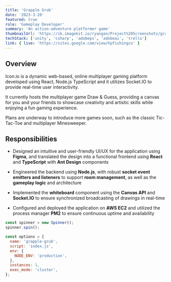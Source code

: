 ```yaml
---
title: 'Grapple Grub'
date: '2023-3-20'
featured: true
role: 'Gameplay Developer'
summary: 'An action-adventure platformer game'
thumbnailUrl: 'https://ik.imagekit.io/ryangan/Project%20Screenshots/grapple-grub/grapplegrub-thumbnail.png?updatedAt=1723239351853'
techStack: ['unity', 'csharp', 'adobeps', 'adobeai', 'trello']
link: { live: 'https://sites.google.com/view/hpfishingco' }
---
```


## Overview

Icon.io is a dynamic web-based, online multiplayer gaming platform developed using React, Node.js TypeScript and it utilizes Socket.IO to provide real-time user interactivity.

It currently hosts the multiplayer game Draw & Guess, providing a canvas for you and your friends to showcase creativity and artistic skills while enjoying a fun gaming experience.

Plans are underway to introduce more games soon, such as the classic Tic-Tac-Toe and multiplayer Minesweeper.

## Responsibilities

- Designed an intuitive and user-friendly UI/UX for the application using **Figma**, and translated the design into a functional frontend using **React** and **TypeScript** with **Ant Design** components

- Engineered the backend using **Node.js**, with robust **socket event emitters and listeners** to support **room management**, as well as the **gameplay logic** and architecture

- Implemented the **whiteboard** component using the **Canvas API** and **Socket.IO** to ensure synchronized broadcasting of drawings in real-time

- Configured and deployed the application on **AWS EC2** and utilized the process manager **PM2** to ensure continuous uptime and availability

```js showLineNumbers
const spinner = new Spinner();
spinner.spin();

const options = {
  name: 'grapple-grub',
  script: 'index.js',
  env: {
    NODE_ENV: 'production',
  },
  instances: 1,
  exec_mode: 'cluster',
};
```
